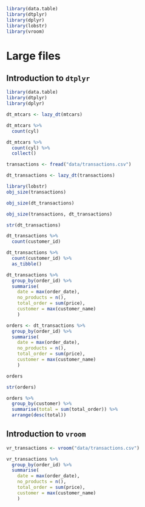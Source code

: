 ```r
library(data.table)
library(dtplyr)
library(dplyr)
library(lobstr)
library(vroom)

```

# Large files

## Introduction to `dtplyr`

```r
library(data.table)
library(dtplyr)
library(dplyr)
```

```r
dt_mtcars <- lazy_dt(mtcars)
```

```r
dt_mtcars %>%
  count(cyl)
```
```r
dt_mtcars %>%
  count(cyl) %>%
  collect()
```

```r
transactions <- fread("data/transactions.csv")
```

```r
dt_transactions <- lazy_dt(transactions)
```

```r
library(lobstr)
obj_size(transactions)
```

```r
obj_size(dt_transactions)
```

```r
obj_size(transactions, dt_transactions)
```

```r
str(dt_transactions)
```

```r
dt_transactions %>%
  count(customer_id)
```

```r
dt_transactions %>%
  count(customer_id) %>%
  as_tibble() 
```

```r
dt_transactions %>%
  group_by(order_id) %>%
  summarise(
    date = max(order_date),
    no_products = n(),
    total_order = sum(price), 
    customer = max(customer_name)
    )
```

```r
orders <- dt_transactions %>%
  group_by(order_id) %>%
  summarise(
    date = max(order_date),
    no_products = n(),
    total_order = sum(price), 
    customer = max(customer_name)
    )

orders
```
```r
str(orders)
```

```r
orders %>%
  group_by(customer) %>%
  summarise(total = sum(total_order)) %>%
  arrange(desc(total))
```

## Introduction to `vroom`

```r
vr_transactions <- vroom("data/transactions.csv")
```

```r
vr_transactions %>%
  group_by(order_id) %>%
  summarise(
    date = max(order_date),
    no_products = n(),
    total_order = sum(price), 
    customer = max(customer_name)
    )
```

